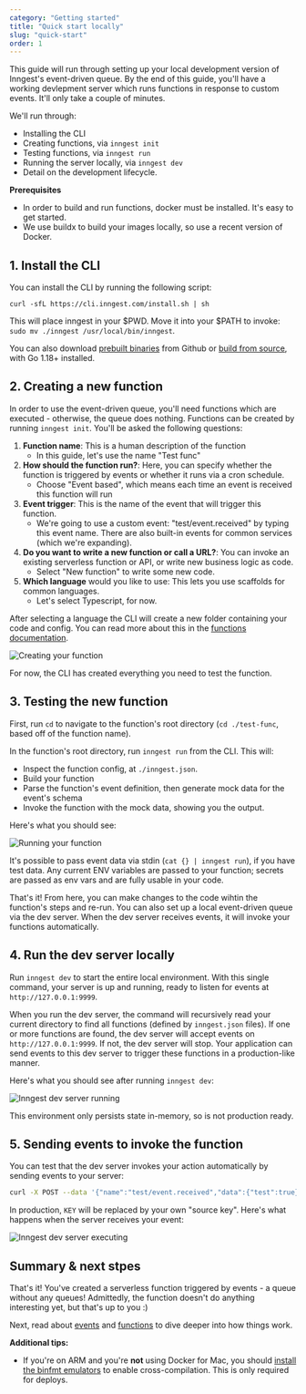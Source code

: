```yaml
---
category: "Getting started"
title: "Quick start locally"
slug: "quick-start"
order: 1
---
```


This guide will run through setting up your local development version of Inngest's event-driven queue.  By the end of this guide, you'll have a working devlepment server which runs functions in response to custom events.  It'll only take a couple of minutes.

We'll run through:

- Installing the CLI
- Creating functions, via `inngest init`
- Testing functions, via `inngest run`
- Running the server locally, via `inngest dev`
- Detail on the development lifecycle.

**Prerequisites**

- In order to build and run functions, docker must be installed.  It's easy to get started.
- We use buildx to build your images locally, so use a recent version of Docker.


## 1. Install the CLI

You can install the CLI by running the following script:

```
curl -sfL https://cli.inngest.com/install.sh | sh
```

This will place inngest in your $PWD.  Move it into your $PATH to invoke: `sudo mv ./inngest /usr/local/bin/inngest`.

You can also download [prebuilt binaries](https://github.com/inngest/inngest-cli/releases) from Github or [build from source](https://github.com/inngest/inngest-cli), with Go 1.18+ installed.

## 2. Creating a new function

In order to use the event-driven queue, you'll need functions which are executed - otherwise, the queue does nothing. Functions can be created by running `inngest init`.  You'll be asked the following questions:

1. **Function name**: This is a human description of the function
	- In this guide, let's use the name "Test func"
2. **How should the function run?**: Here, you can specify whether the function is triggered by events or whether it runs via a cron schedule.
	- Choose "Event based", which means each time an event is received this function will run
3. **Event trigger**: This is the name of the event that will trigger this function.
	- We're going to use a custom event: "test/event.received" by typing this event name.  There are also built-in events for common services (which we're expanding).
4. **Do you want to write a new function or call a URL?**: You can invoke an existing serverless function or API, or write new business logic as code. 
	- Select "New function" to write some new code.
5. **Which language** would you like to use: This lets you use scaffolds for common languages.
	- Let's select Typescript, for now.

After selecting a language the CLI will create a new folder containing your code and config.  You can read more about this in the [functions documentation](/docs/functions/introduction).

![Creating your function](/assets/docs/getting-started-create.png)

For now, the CLI has created everything you need to test the function.

## 3. Testing the new function

First, run `cd` to navigate to the function's root directory (`cd ./test-func`, based off of the function name).

In the function's root directory, run `inngest run` from the CLI.  This will:

- Inspect the function config, at `./inngest.json`.
- Build your function
- Parse the function's event definition, then generate mock data for the event's schema
- Invoke the function with the mock data, showing you the output.

Here's what you should see:

![Running your function](/assets/docs/getting-started-run.png)

It's possible to pass event data via stdin (`cat {} | inngest run`), if you have test data.  Any current ENV variables are passed to your function;  secrets are passed as env vars and are fully usable in your code.

That's it!  From here, you can make changes to the code wihtin the function's steps and re-run.  You can also set up a local event-driven queue via the dev server.  When the dev server receives events, it will invoke your functions automatically.

## 4. Run the dev server locally

Run `inngest dev` to start the entire local environment.  With this single command, your server is up and running, ready to listen for events at `http://127.0.0.1:9999`.

When you run the dev server, the command will recursively read your current directory to find all functions (defined by `inngest.json` files).  If one or more functions are found, the dev server will accept events on `http://127.0.0.1:9999`.  If not, the dev server will stop.  Your application can send events to this dev server to trigger these functions in a production-like manner.

Here's what you should see after running `inngest dev`:

![Inngest dev server running](/assets/docs/getting-started-dev.png)

This environment only persists state in-memory, so is not production ready.

## 5. Sending events to invoke the function

You can test that the dev server invokes your action automatically by sending events to your server:

```bash
curl -X POST --data '{"name":"test/event.received","data":{"test":true}}' http://127.0.0.1:9999/e/KEY
```

In production, `KEY` will be replaced by your own "source key".  Here's what happens when the server receives your event:

![Inngest dev server executing](/assets/docs/getting-started-exec.png)

## Summary & next stpes

That's it!  You've created a serverless function triggered by events - a queue without any queues!  Admittedly, the function doesn't do anything interesting yet, but that's up to you :)

Next, read about [events](/docs/event-format-and-structure) and [functions](/docs/functions/introduction) to dive deeper into how things work.


**Additional tips:**

- If you're on ARM and you're **not** using Docker for Mac, you should [install the binfmt emulators](https://github.com/tonistiigi/binfmt#installing-emulators) to enable cross-compilation.  This is only required for deploys. 
